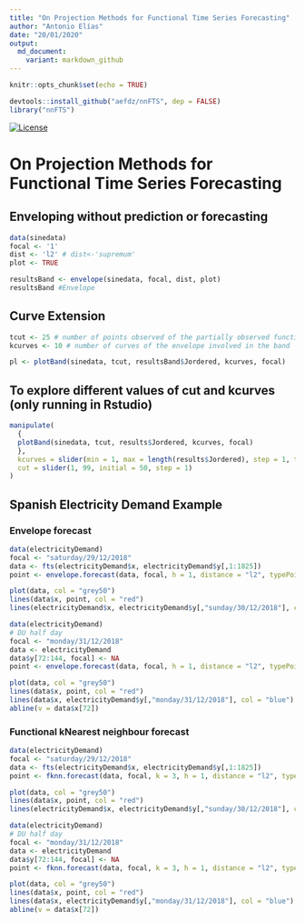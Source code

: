 ```yaml
---
title: "On Projection Methods for Functional Time Series Forecasting"
author: "Antonio Elías"
date: "20/01/2020"
output:
  md_document:
    variant: markdown_github
---
```


```r
knitr::opts_chunk$set(echo = TRUE)

devtools::install_github("aefdz/nnFTS", dep = FALSE)
library("nnFTS")
```

[![License](https://img.shields.io/badge/license-GPL%20v3-blue.svg)](https://www.gnu.org/licenses/gpl-3.0)

On Projection Methods for Functional Time Series Forecasting
===========

## Enveloping without prediction or forecasting
```r
data(sinedata)
focal <- '1'
dist <- 'l2' # dist<-'supremum'
plot <- TRUE

resultsBand <- envelope(sinedata, focal, dist, plot)
resultsBand #Envelope 
```

## Curve Extension
```r
tcut <- 25 # number of points observed of the partially observed function
kcurves <- 10 # number of curves of the envelope involved in the band

pl <- plotBand(sinedata, tcut, resultsBand$Jordered, kcurves, focal)
```

## To explore different values of cut and kcurves (only running in Rstudio)

```r
manipulate(
  {
  plotBand(sinedata, tcut, results$Jordered, kcurves, focal)
  },
  kcurves = slider(min = 1, max = length(results$Jordered), step = 1, ticks = TRUE),
  cut = slider(1, 99, initial = 50, step = 1)
)
```

## Spanish Electricity Demand Example

### Envelope forecast
```r
data(electricityDemand)
focal <- "saturday/29/12/2018"
data <- fts(electricityDemand$x, electricityDemand$y[,1:1825])
point <- envelope.forecast(data, focal, h = 1, distance = "l2", typePoint = "expw", theta = 1)

plot(data, col = "grey50")
lines(data$x, point, col = "red")
lines(electricityDemand$x, electricityDemand$y[,"sunday/30/12/2018"], col = "blue")
```

```r
data(electricityDemand)
# DU half day
focal <- "monday/31/12/2018"
data <- electricityDemand
data$y[72:144, focal] <- NA
point <- envelope.forecast(data, focal, h = 1, distance = "l2", typePoint = "expw", theta = 1)

plot(data, col = "grey50")
lines(data$x, point, col = "red")
lines(data$x, electricityDemand$y[,"monday/31/12/2018"], col = "blue")
abline(v = data$x[72])
```

### Functional kNearest neighbour forecast
```r
data(electricityDemand)
focal <- "saturday/29/12/2018"
data <- fts(electricityDemand$x, electricityDemand$y[,1:1825])
point <- fknn.forecast(data, focal, k = 3, h = 1, distance = "l2", typePoint = "expw", theta = 1)

plot(data, col = "grey50")
lines(data$x, point, col = "red")
lines(electricityDemand$x, electricityDemand$y[,"sunday/30/12/2018"], col = "blue")
```

```r
data(electricityDemand)
# DU half day
focal <- "monday/31/12/2018"
data <- electricityDemand
data$y[72:144, focal] <- NA
point <- fknn.forecast(data, focal, k = 3, h = 1, distance = "l2", typePoint = "expw", theta = 1)

plot(data, col = "grey50")
lines(data$x, point, col = "red")
lines(data$x, electricityDemand$y[,"monday/31/12/2018"], col = "blue")
abline(v = data$x[72])
```

